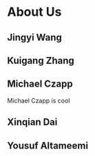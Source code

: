 # About Us

## Jingyi Wang

## Kuigang Zhang

## Michael Czapp

Michael Czapp is cool


## Xinqian Dai

## Yousuf Altameemi
